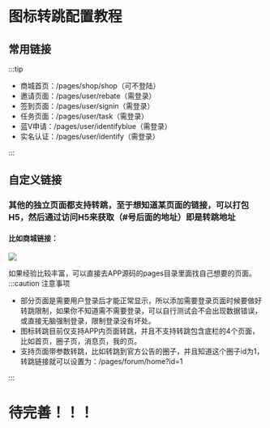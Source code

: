 # **图标转跳配置教程**

## 常用链接
:::tip
- 商城首页：/pages/shop/shop（可不登陆）
- 邀请页面：/pages/user/rebate（需登录）
- 签到页面：/pages/user/signin（需登录）
- 任务页面：/pages/user/task（需登录）
- 蓝V申请：/pages/user/identifyblue（需登录）
- 实名认证：/pages/user/identify（需登录）

:::

## 自定义链接
### 其他的独立页面都支持转跳，至于想知道某页面的链接，可以打包H5，然后通过访问H5来获取（#号后面的地址）即是转跳地址
#### 比如商城链接：

<img  src="/img/advanced/advanced-icon-01.jpg"   />

如果经验比较丰富，可以直接去APP源码的pages目录里面找自己想要的页面。
 :::caution 注意事项
- 部分页面是需要用户登录后才能正常显示，所以添加需要登录页面时候要做好转跳限制，如果你不知道需不需要登录，可以自行测试会不会出现数据错误，或直接无脑强制登录，限制登录没有坏处。
- 图标转跳目前仅支持APP内页面转跳，并且不支持转跳包含底栏的4个页面，比如首页，圈子页，消息页，我的页。
- 支持页面带参数转跳，比如转跳到官方公告的圈子，并且知道这个圈子id为1，转跳链接就可以设置为：/pages/forum/home?id=1

 :::

# 待完善！！！